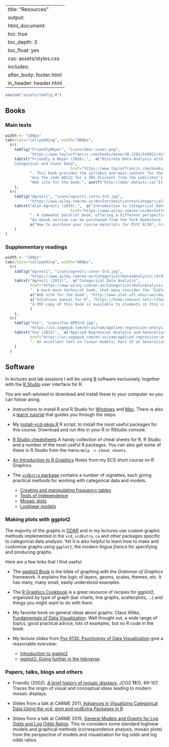 
---
title: "Resources"
output:
  html_document:
    toc: true
    toc_depth: 3
    toc_float: yes
    css: assets/styles.css
    includes:
      after_body: footer.html
      in_header: header.html
---

```r
source("assets/tabfig.R")
```

## Books {#books}

### Main texts {#texts}

```r
width <- "180px"
tab(class="cellpadding", width="800px",
  tr(
  	tabfig("FriendlyMeyer", "icons/ddar-cover.png", 
  	       "https://www.taylorfrancis.com/books/mono/10.1201/b19022/discrete-data-analysis-michael-friendly-david-meyer", width=width),
  	tabtxt("Friendly & Meyer (2016),",  a("Discrete Data Analysis with R: Visualization and Modeling Techniques for  
  	Categorical and Count Data",
  	                         href="https://www.taylorfrancis.com/books/mono/10.1201/b19022/discrete-data-analysis-michael-friendly-david-meyer"),
  	       ". This book provides the syllabus and main content for the course.", 
  	       "Use the code ADC22 for a 30% discount from the publisher's web site.", br(),
           "Web site for the book:", aself("http://ddar.datavis.ca/"))
  	),
  tr(
  	tabfig("Agresti", "icons/agresti-intro-3rd.jpg", 
  	       "https://www.wiley.com/en-us/An+Introduction+to+Categorical+Data+Analysis%2C+3rd+Edition-p-9781119405283", width=width),
  	tabtxt("Alan Agresti (2019),",  a("Introduction to Categorical Data Analysis, 3rd Ed.",
  	                         href="https://www.wiley.com/en-us/An+Introduction+to+Categorical+Data+Analysis%2C+3rd+Edition-p-9781119405283"),
  	       ". A somewhat parallel book, offering a different perspective on categorical data analysis.", br(),
           "An ebook version can be purchased from the York Bookstore. See ",
  	       a("How to purchase your course materials for PSYC 6136", href="papers/YorkBookstore-PSYC6136.docx"))
  	)
)
```

### Supplementary readings {#supp}

```r
width <- "180px"
tab(class="cellpadding", width="800px",
  tr(
  	tabfig("Agresti", "icons/agresti-cover-3rd.jpg", 
  	       "https://www.wiley.com/en-us/Categorical+Data+Analysis,+3rd+Edition-p-9780470463635", width=width),
  	tabtxt("Agresti (2013)",  a("Categorical Data Analysis",
  	       href="https://www.wiley.com/en-us/Categorical+Data+Analysis,+3rd+Edition-p-9780470463635"),
  	       ". A much more technical book, that many consider the 'bible' for categorical data analysis methods.", br(),
  	       a("Web site for the book", "http://www.stat.ufl.edu/~aa/cda/cda.html"), br(),
  	       a("Solutions manual for R", "https://home.comcast.net/~lthompson221/Splusdiscrete2.pdf"), br(),
  	       "A PDF copy of this book is available to students in this course."
           )
  	),
  tr(
  	tabfig("Fox", "icons/Fox-APR3rd.jpg", 
  	       "https://us.sagepub.com/en-us/nam/applied-regression-analysis-and-generalized-linear-models/book237254", width=width),
  	tabtxt("Fox (2015)",  a("Applied Regression Analysis and Generalized Linear Models",
  	       href="https://us.sagepub.com/en-us/nam/applied-regression-analysis-and-generalized-linear-models/book237254"),
  	       ". An excellent text on linear models; Part IV on Generalized Linear Models provides a clear and comprehensive discussion.")
  	)
  )
```

## Software {#software}

In lectures and lab sessions I will be using [R](http://www.r-project.org)
software exclusively, together with the [R Studio](http://www.rstudio.com/)
user interface for R.

You are well-advised to download and install these to your computer so you can follow along.

* Instructions to install R and R Studio for [Windows](tutorials/installing-r-rstudio-windows.pdf) and [Mac](tutorials/installing-r-rstudio-mac.pdf). 
There is also a [learnr tutorial](https://learnr-examples.shinyapps.io/ex-setup-r/)
that guides you through the steps.

* My [install-vcd-pkgs.R](R/install-vcd-pkgs.R) R script, to install the most useful packages for this course. Download and run this in your R or RStudio console.

* [R Studio cheatsheets](tutorials/rstudio-cheat-sheets.pdf) A handy collection of cheat sheets for R, R Studio and a number of the most useful R packages. You can also get some of these in R Studio from the menu `Help -> Cheat sheets`.

* [An Introduction to R Graphics](http://www.datavis.ca/courses/RGraphics/) Notes from my SCS short course on R Graphics. 

* The [`vcdExtra` package](https://friendly.github.io/) contains a number of vignettes, each giving practical methods for working with categorical data and models.

  + [Creating and manipulating frequency tables](https://friendly.github.io/vcdExtra/articles/creating.html)
  + [Tests of Independence](https://friendly.github.io/vcdExtra/articles/tests.html)
  + [Mosaic plots](https://friendly.github.io/vcdExtra/articles/mosaics.html)
  + [Loglinear models](https://friendly.github.io/vcdExtra/articles/loglinear.html)
  
### Making plots with ggplot2 {#ggplot}

The majority of the graphs in [DDAR](https://www.taylorfrancis.com/books/mono/10.1201/b19022/discrete-data-analysis-michael-friendly-david-meyer) and in my lectures
use custom graphic methods implemented in the `vcd`, `vcdExtra`, `ca` and other packages
specific to categorical data analysis.
Yet it is also helpful to learn
how to make and customize graphs using `ggplot2`, the modern _lingua franca_ 
for specifying and producing graphs.

Here are a few links that I find useful:

* The  [ggplot2 Book](https://ggplot2-book.org/) is the bible of graphing
with the _Grammar of Graphics_ framework. It explains the logic of layers,
geoms, scales, themes, etc.  It has many, many small, easily understood examples.

* The [R Graphics Cookbook](https://r-graphics.org/) is a great resource of recipes for ggplot2, organized by type of graph (bar charts, line graphs, scatterplots, ...) and things you might want to do with them.

* My favorite book on general ideas about graphs:
Claus Wilke, [Fundamentals of Data Visualization](https://clauswilke.com/dataviz/). 
Well thought out, a wide range of topics, good practical advice, lots of examples, but no R code in the book.

* My lecture slides from [Psy 6135: Psychology of Data Visualization](https://friendly.github.io/6135/) give a reasonable overview:
	+ [Introduction to ggplot2](https://friendly.github.io/6135/lectures/ggplot-intro.pdf)
	+ [ggplot2: Going further in the tidyverse](https://friendly.github.io/6135/lectures/ggplot-further.pdf)


### Papers, talks, blogs and others {#papers}

* Friendly (2002). [A brief history of mosaic displays](https://www.datavis.ca/papers/mosaic-history.pdf), _JCGS_ **11**(1), 89-107.
Traces the origin of visual and conceptual ideas leading to modern
mosaic displays.

* Slides from a talk at CARME 2011, [Advances in Visualizing Categorical Data Using the vcd, gnm and vcdExtra Packages in R](https://www.datavis.ca/papers/adv-vcd-4up.pdf)


* Slides from a talk at CARME 2015, [General Models and Graphs for Log Odds and Log Odds Ratios](https://www.datavis.ca/papers/CARME2015-2x2.pdf). This re-considers some standard loglinear models and graphical methods (correspondence analysis, mosaic plots) from the
perspective of models and visualization for log odds and log odds ratios.



